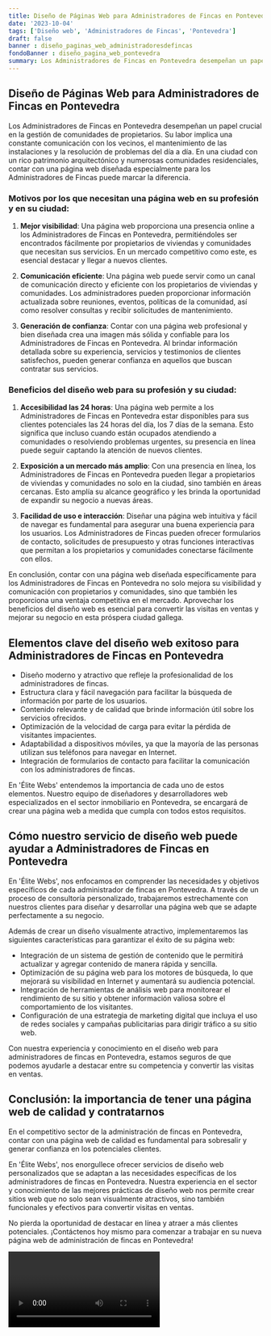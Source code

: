 ```yaml
---
title: Diseño de Páginas Web para Administradores de Fincas en Pontevedra
date: '2023-10-04'
tags: ['Diseño web', 'Administradores de Fincas', 'Pontevedra']
draft: false
banner : diseño_paginas_web_administradoresdefincas
fondoBanner : diseño_pagina_web_pontevedra
summary: Los Administradores de Fincas en Pontevedra desempeñan un papel crucial en la gestión de comunidades de propietarios. Su labor implica una constante comunicación con los vecinos, el mantenimiento de las instalaciones y la resolución de problemas del día a día. En una ciudad con un rico patrimonio arquitectónico y numerosas comunidades residenciales, contar con una página web diseñada especialmente para los Administradores de Fincas puede marcar la diferencia.
---
```


## Diseño de Páginas Web para Administradores de Fincas en Pontevedra

Los Administradores de Fincas en Pontevedra desempeñan un papel crucial en la gestión de comunidades de propietarios. Su labor implica una constante comunicación con los vecinos, el mantenimiento de las instalaciones y la resolución de problemas del día a día. En una ciudad con un rico patrimonio arquitectónico y numerosas comunidades residenciales, contar con una página web diseñada especialmente para los Administradores de Fincas puede marcar la diferencia.

### Motivos por los que necesitan una página web en su profesión y en su ciudad:

1. **Mejor visibilidad**: Una página web proporciona una presencia online a los Administradores de Fincas en Pontevedra, permitiéndoles ser encontrados fácilmente por propietarios de viviendas y comunidades que necesitan sus servicios. En un mercado competitivo como este, es esencial destacar y llegar a nuevos clientes.

2. **Comunicación eficiente**: Una página web puede servir como un canal de comunicación directo y eficiente con los propietarios de viviendas y comunidades. Los administradores pueden proporcionar información actualizada sobre reuniones, eventos, políticas de la comunidad, así como resolver consultas y recibir solicitudes de mantenimiento.

3. **Generación de confianza**: Contar con una página web profesional y bien diseñada crea una imagen más sólida y confiable para los Administradores de Fincas en Pontevedra. Al brindar información detallada sobre su experiencia, servicios y testimonios de clientes satisfechos, pueden generar confianza en aquellos que buscan contratar sus servicios.

### Beneficios del diseño web para su profesión y su ciudad:

1. **Accesibilidad las 24 horas**: Una página web permite a los Administradores de Fincas en Pontevedra estar disponibles para sus clientes potenciales las 24 horas del día, los 7 días de la semana. Esto significa que incluso cuando están ocupados atendiendo a comunidades o resolviendo problemas urgentes, su presencia en línea puede seguir captando la atención de nuevos clientes.

2. **Exposición a un mercado más amplio**: Con una presencia en línea, los Administradores de Fincas en Pontevedra pueden llegar a propietarios de viviendas y comunidades no solo en la ciudad, sino también en áreas cercanas. Esto amplía su alcance geográfico y les brinda la oportunidad de expandir su negocio a nuevas áreas.

3. **Facilidad de uso e interacción**: Diseñar una página web intuitiva y fácil de navegar es fundamental para asegurar una buena experiencia para los usuarios. Los Administradores de Fincas pueden ofrecer formularios de contacto, solicitudes de presupuesto y otras funciones interactivas que permitan a los propietarios y comunidades conectarse fácilmente con ellos.

En conclusión, contar con una página web diseñada específicamente para los Administradores de Fincas en Pontevedra no solo mejora su visibilidad y comunicación con propietarios y comunidades, sino que también les proporciona una ventaja competitiva en el mercado. Aprovechar los beneficios del diseño web es esencial para convertir las visitas en ventas y mejorar su negocio en esta próspera ciudad gallega.

<GifSeo />

<Cta />

## Elementos clave del diseño web exitoso para Administradores de Fincas en Pontevedra

- Diseño moderno y atractivo que refleje la profesionalidad de los administradores de fincas.
- Estructura clara y fácil navegación para facilitar la búsqueda de información por parte de los usuarios.
- Contenido relevante y de calidad que brinde información útil sobre los servicios ofrecidos.
- Optimización de la velocidad de carga para evitar la pérdida de visitantes impacientes.
- Adaptabilidad a dispositivos móviles, ya que la mayoría de las personas utilizan sus teléfonos para navegar en Internet.
- Integración de formularios de contacto para facilitar la comunicación con los administradores de fincas.

En 'Élite Webs' entendemos la importancia de cada uno de estos elementos. Nuestro equipo de diseñadores y desarrolladores web especializados en el sector inmobiliario en Pontevedra, se encargará de crear una página web a medida que cumpla con todos estos requisitos.

## Cómo nuestro servicio de diseño web puede ayudar a Administradores de Fincas en Pontevedra

En 'Élite Webs', nos enfocamos en comprender las necesidades y objetivos específicos de cada administrador de fincas en Pontevedra. A través de un proceso de consultoría personalizado, trabajaremos estrechamente con nuestros clientes para diseñar y desarrollar una página web que se adapte perfectamente a su negocio.

Además de crear un diseño visualmente atractivo, implementaremos las siguientes características para garantizar el éxito de su página web:

- Integración de un sistema de gestión de contenido que le permitirá actualizar y agregar contenido de manera rápida y sencilla.
- Optimización de su página web para los motores de búsqueda, lo que mejorará su visibilidad en Internet y aumentará su audiencia potencial.
- Integración de herramientas de análisis web para monitorear el rendimiento de su sitio y obtener información valiosa sobre el comportamiento de los visitantes.
- Configuración de una estrategia de marketing digital que incluya el uso de redes sociales y campañas publicitarias para dirigir tráfico a su sitio web.

Con nuestra experiencia y conocimiento en el diseño web para administradores de fincas en Pontevedra, estamos seguros de que podemos ayudarle a destacar entre su competencia y convertir las visitas en ventas.

## Conclusión: la importancia de tener una página web de calidad y contratarnos

En el competitivo sector de la administración de fincas en Pontevedra, contar con una página web de calidad es fundamental para sobresalir y generar confianza en los potenciales clientes.

En 'Élite Webs', nos enorgullece ofrecer servicios de diseño web personalizados que se adaptan a las necesidades específicas de los administradores de fincas en Pontevedra. Nuestra experiencia en el sector y conocimiento de las mejores prácticas de diseño web nos permite crear sitios web que no solo sean visualmente atractivos, sino también funcionales y efectivos para convertir visitas en ventas.

No pierda la oportunidad de destacar en línea y atraer a más clientes potenciales. ¡Contáctenos hoy mismo para comenzar a trabajar en su nueva página web de administración de fincas en Pontevedra!

<Video />

<CtaBot job='Administradores de Fincas' city='Pontevedra'/>

<Gmaps query='Pontevedra+españa+maps' />